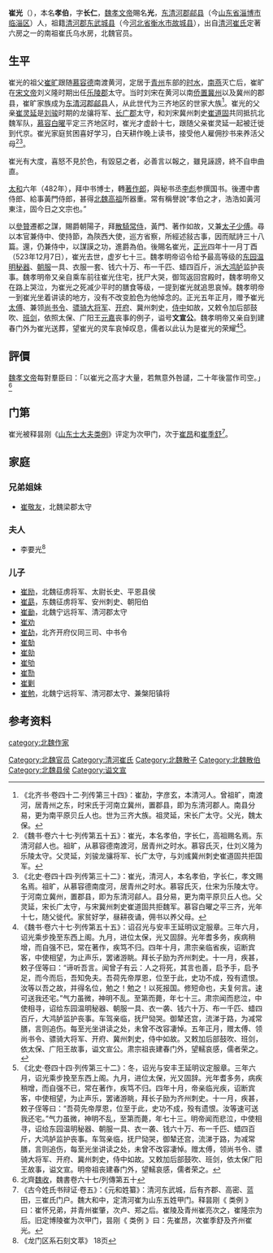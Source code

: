 '''崔光'''（{{bd|451年||523年|12月7日}}），本名'''孝伯'''，字'''长仁'''，[[魏孝文帝|魏孝文帝]]賜名'''光'''，[[东清河郡|东清河郡]][[鄃县|鄃县]]（今[[山东省|山东省]][[淄博市|淄博市]][[临淄区|临淄区]]）人，祖籍[[清河郡|清河郡]][[东武城县|东武城县]]（今[[河北省|河北省]][[衡水市|衡水市]][[故城县|故城县]]），出自[[清河崔氏|清河崔氏]]定著六房之一的南祖崔氏乌水房，北魏官员。

==生平==
崔光的祖父[[崔旷|崔旷]]跟随[[慕容德|慕容德]]南渡黄河，定居于[[青州_(古代)|青州]]东部的[[时水|时水]]，[[南燕_(十六國)|南燕]]灭亡后，崔旷在[[宋文帝|宋文帝]]刘义隆时期出任[[乐陵郡|乐陵郡]]太守。当时刘宋在黄河以南[[侨置|侨置]][[冀州_(山东)|冀州]]以及冀州的郡县，崔旷家族成为[[东清河郡|东清河郡]][[鄃县|鄃县]]人，从此世代为三齐地区的世家大族<ref>《北齐书·卷四十二·列传第三十四》：崔劼，字彦玄，本清河人。曾祖旷，南渡河，居青州之东，时宋氏于河南立冀州，置郡县，即为东清河郡人。南县分易，更为南平原贝丘人也。世为三齐大族。祖灵延，宋长广太守。父光，魏太保。</ref>。崔光的父亲[[崔灵延|崔灵延]]是[[刘骏|刘骏]]时期的龙骧将军、[[长广郡|长广郡]]太守，和刘宋冀州刺史[[崔道固|崔道固]]共同抵抗北魏军队，[[慕容白曜|慕容白曜]]平定三齐地区时，崔光才虚龄十七，跟随父亲崔灵延一起被迁徙到代京。崔光家庭贫困喜好学习，白天耕作晚上读书，接受他人雇佣抄书来养活父母<ref>《魏书·卷六十七·列传第五十五》：崔光，本名孝伯，字长仁，高祖赐名焉。东清河鄃人也。祖旷，从慕容德南渡河，居青州之时水。慕容氏灭，仕刘义隆为乐陵太守。父灵延，刘骏龙骧将军、长广太守，与刘彧冀州刺史崔道固共拒国军。</ref><ref>《北史·卷四十四·列传第三十二》：崔光，清河人，本名孝伯，字长仁，孝文赐名焉。祖旷，从慕容德南度河，居青州之时水。慕容氏灭，仕宋为乐陵太守。于河南立冀州，置郡县，即为东清河鄃人。县分易，更为南平原贝丘人也。父灵延，宋长广太守，与宋冀州刺史崔道固共拒魏军。慕容白曜之平三齐，光年十七，随父徙代。家贫好学，昼耕夜诵，佣书以养父母。</ref>。

崔光有大度，喜怒不見於色，有毀惡之者，必善言以報之，雖見誣謗，終不自申曲直。

[[太和_(北魏)|太和]]六年（482年），拜中书博士，轉[[著作郎|著作郎]]，與秘书丞[[李彪_(北朝)|李彪]]参撰国书。後遷中書侍郎、給事黃門侍郎，甚得[[魏孝文帝|北魏高祖]]所器重。常有稱譽說“孝伯之才，浩浩如黃河東注，固今日之文宗也。”

以[[參贊|參贊]]遷都之謀，賜爵朝陽子，拜[[散騎常侍|散騎常侍]]，黃門、著作如故，又兼[[太子少傅|太子少傅]]。尋以本官兼侍中、使持節，為陝西大使，巡方省察，所經述敍古事，因而賦詩三十八篇。還，仍兼侍中，以謀謨之功，進爵為伯。後賜名崔光，[[正光|正光]]四年十一月丁酉（523年12月7日），崔光去世，虚岁七十三。魏孝明帝诏令给予最高等级的[[东园温明秘器|东园温明秘器]]、[[朝服|朝服]]一具、衣服一套、钱六十万、布一千匹、蜡四百斤，派[[大鸿胪|大鸿胪]]监护丧事。魏孝明帝又亲自乘车前往崔光住宅，抚尸大哭，御驾返回宫殿时，魏孝明帝又在路上哭泣，为崔光之死减少平时的膳食等级，一提到崔光就追思哀悼。魏孝明帝一到崔光坐着讲读的地方，没有不改变脸色为他悼念的。正光五年正月，赠予崔光[[太傅|太傅]]、兼领[[尚书令|尚书令]]、[[骠骑大将军|骠骑大将军]]、[[开府|开府]]、冀州刺史，[[侍中|侍中]]如故，又敕令加后部鼓吹、[[班剑|班剑]]，依照太保、广阳王[[元嘉_(广阳王)|元嘉]]丧事的例子，谥号'''文宣公'''。魏孝明帝又亲自到建春门外为崔光送葬，望崔光的灵车哀悼叹息，儒者以此认为是崔光的荣耀<ref>《魏书·卷六十七·列传第五十五》：诏召光与安丰王延明议定服章。三年六月，诏光乘步挽至东西上阁。九月，进位太保，光又固辞。光年耆多务，疾病稍增，而自强不已，常在著作，疾笃不归。四年十月，肃宗亲临省疾，诏断宾客，中使相望，为止声乐，罢诸游眺。拜长子励为齐州刺史。十一月，疾甚，敕子侄等曰：“谛听吾言。闻曾子有云：人之将死，其言也善，启予手，启予足，而今而后，吾知免夫。吾荷先帝厚恩，位至于此，史功不成，殁有遗恨。汝等以吾之故，并得名位，勉之！勉之！以死报国。修短命也，夫复何言。速可送我还宅。”气力虽微，神明不乱。至第而薨，年七十三。肃宗闻而悲泣，中使相寻，诏给东园温明秘器、朝服一具、衣一袭、钱六十万、布一千匹、蜡四百斤，大鸿胪监护丧事。车驾亲临，抚尸恸哭。御辇还宫，流涕于路，为减常膳，言则追伤。每至光坐讲读之处，未曾不改容凄悼。五年正月，赠太傅、领尚书令、骠骑大将军、开府、冀州刺史，侍中如故。又敕加后部鼓吹、班剑，依太保、广阳王故事，谥文宣公。肃宗祖丧建春门外，望轜哀感，儒者荣之。</ref><ref>《北史·卷四十四·列传第三十二》：冬，诏光与安丰王延明议定服章。三年六月，诏光乘步挽至东西上阁。九月，进位太保，光又固辞。光年耆多务，病疾稍增，而自强不已，常在著作，疾笃不归。四年十月，帝亲临光疾，诏断宾客，中使相望，为止声乐，罢诸游眺，拜长子励为齐州刺史。十一月，疾甚，敕子侄等曰：“吾荷先帝厚恩，位至于此，史功不成，殁有遗恨。汝等速可送我还宅。”气力虽微，神明不乱，至第而薨，年七十三。明帝闻而悲泣，中使相寻，诏给东园温明秘器、朝服一具、衣一袭、钱六十万、布一千匹、蜡四百斤，大鸿胪监护丧事。车驾亲临，抚尸恸哭，御辇还宫，流涕于路，为减常膳，言则追伤，每至光坐讲读之处，未曾不改容凄悼。赠太傅，领尚书令、骠骑大将军、开府、冀州刺史，侍中如故。又敕加后部鼓吹、班剑，依太保广阳王故事，谥文宣。明帝祖丧建春门外，望轜哀感，儒者荣之。</ref>。

== 評價 ==
[[魏孝文帝|魏孝文帝]]每對羣臣曰：「以崔光之高才大量，若無意外咎譴，二十年後當作司空。」<ref>北齊[[魏收|魏收]]，魏書卷六十七/列傳第五十</ref>

==门第==
崔光被释昙刚《[[山东士大夫类例|山东士大夫类例]]》评定为次甲门，次于[[崔昂|崔昂]]和[[崔季舒|崔季舒]]<ref>《古今姓氏书辩证·卷五》：《元和姓纂》：清河东武城，后有齐郡、高密、蓝田，三崔氏门户。魏大和中，定清河崔为山东五姓甲门。释昙刚《 类例 》曰：崔怀兄弟，并青州崔肇，次卢、郑之后。崔陵及青州崔亮次之，崔隆宗为后。旧定博陵崔为次甲门，昙刚《 类例 》曰：先崔昂，次崔季舒及齐州崔光。</ref>。

==家庭==
===兄弟姐妹===
*[[崔敬友|崔敬友]]，北魏梁郡太守

===夫人===
*李要光<ref>《龙门区系石刻文萃》 18页</ref>

===儿子===
*[[崔励|崔励]]，北魏征虏将军、太尉长史、平恩县侯
*[[崔勗|崔勗]]，东魏征虏将军、安州刺史、朝阳伯
*[[崔勔|崔勔]]，北魏宁远将军、清河郡太守
*[[崔劝|崔劝]]
*[[崔劼|崔劼]]，北齐开府仪同三司、中书令
*[[崔勀|崔勀]]
*[[崔勍|崔勍]]
*[[崔劬|崔劬]]
*[[崔勚|崔勚]]
*[[崔剿|崔剿]]
*[[崔勉_(清河郡太守)|崔勉]]，北魏宁远将军、清河郡太守、兼槃阳镇将

==参考资料==
{{reflist}}

[[category:北魏作家|category:北魏作家]]
[[Category:北魏官员|Category:北魏官员]]
[[Category:清河崔氏|Category:清河崔氏]]
[[Category:北魏散子|Category:北魏散子]]
[[Category:北魏散伯|Category:北魏散伯]]
[[Category:北魏县侯|Category:北魏县侯]]
[[Category:谥文宣|Category:谥文宣]]